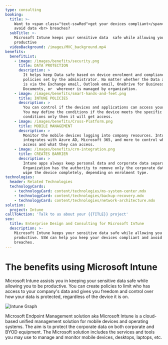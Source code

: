 ```yaml
---
type: consulting
booking:
  title: >-
    Want to <span class="text-sswRed">get your devices compliant</span> and
    avoid data <br> breaches?
  subTitle: >-
    Microsoft Intune keeps your sensitive data  safe while allowing you to be
    productive
  videoBackground: /images/MVC_background.mp4
benefits:
  benefitList:
    - image: /images/benefits/security.png
      title: DATA PROTECTION
      description: >
        It helps keep Data safe based on device enrolment and compliance
        policies set by the administrator. No matter whether the Data accessed
        is via the Exchange email, Outlook email, OneDrive for Business
        Documents, or  wherever is managed by organization.
    - image: /images/benefits/smart-hands-and-feet.png
      title: INTUNE POLICIES
      description: >
        You can control if the devices and applications can access your data. 
        You may define the conditions if the device meets the specific
        conditions only then it will get access.
    - image: /images/benefits/Cross-Platform.png
      title: MOBILE MANAGEMENT
      description: >
        Monitor the mobile devices logging into company resources. Intune 
        integrates with Azure AD, Microsoft 365, and more to control who  has
        access and what they can access.
    - image: /images/benefits/crm-integration.png
      title: CREATES BARRIER
      description: >
        Intune apps always keep personal data and corporate data separate. 
        Organization has the authority to remove only the corporate data or 
        wipe the device completely, depending on enrolment type.
technologies:
  header: Related Technologies
  technologyCards:
    - technologyCard: content/technologies/ms-system-center.mdx
    - technologyCard: content/technologies/backup-recovery.mdx
    - technologyCard: content/technologies/network-architecture.mdx
solution:
  project: Intune
callToAction: 'Talk to us about your {{TITLE}} project'
seo:
  title: Enterprise Design and Consulting for Microsoft InTune
  description: >-
    Microsoft Intune keeps your sensitive data safe while allowing you to be
    productive. SSW can help you keep your devices compliant and avoid data
    breaches.
---
```


# The benefits using **Microsoft Intune**

Microsoft Intune assists you in keeping your sensitive data safe while allowing
you to be productive. You can create policies to limit who has access to your
company's data and gives you freedom and control over how your data is protected,
regardless of the device it is on.

![Intune Graph](/images/benefits/intune-graph.png)

Microsoft Endpoint Management solution aka Microsoft Intune is a cloud-based
unified management solution for mobile devices and operating systems. The aim
is to protect the corporate data on both corporate and BYOD equipment. The
Microsoft solution includes the services and tools you may use to manage and
monitor mobile devices, desktops, laptops, etc.
